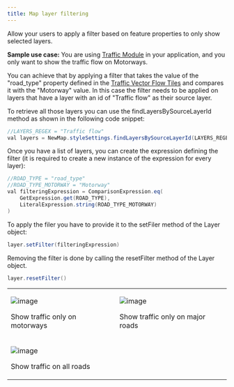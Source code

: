 ```yaml
---
title: Map layer filtering
---
```


Allow your users to apply a filter based on feature properties to only show selected layers.

**Sample use case:** You are
using [Traffic Module](/maps-android-sdk/documentation/traffic/getting-started) in your
application, and you only want to show the traffic flow on Motorways.

You can achieve that by applying a filter that takes the value of the "road_type" property defined
in
the [Traffic Vector Flow Tiles](/traffic-api/documentation/traffic-flow/vector-flow-tiles)
and compares it with the "Motorway" value. In this case the filter needs to be applied on layers
that have a layer with an id of "Traffic flow" as their source layer.

To retrieve all those layers you can use the findLayersBySourceLayerId method as shown in the
following code snippet:

```java
//LAYERS_REGEX = "Traffic flow"
val layers = NewMap.styleSettings.findLayersBySourceLayerId(LAYERS_REGEX)
```

Once you have a list of layers, you can create the expression defining the filter (it is required to
create a new instance of the expression for every layer):

```java
//ROAD_TYPE = "road_type"
//ROAD_TYPE_MOTORWAY = "Motorway"
val filteringExpression = ComparisonExpression.eq(
    GetExpression.get(ROAD_TYPE),
    LiteralExpression.string(ROAD_TYPE_MOTORWAY)
)
```

To apply the filer you have to provide it to the setFiler method of the Layer object:

```java
layer.setFilter(filteringExpression)
```

Removing the filter is done by calling the resetFilter method of the Layer object.

```java
layer.resetFilter()
```

<table>
  <tbody>
    <tr>
      <td>
        <ContentWrapper maxWidth="350px" objectFit="contain">
          <p>
            <img src="../images/MapLayerFiltering_Motorways.png" alt="image" />
          </p>
        </ContentWrapper>
        <p>Show traffic only on motorways</p>
      </td>
      <td>
        <ContentWrapper maxWidth="350px" objectFit="contain">
          <p>
            <img src="../images/MapLayerFiltering_MajorRoad.png" alt="image" />
          </p>
        </ContentWrapper>
        <p>Show traffic only on major roads</p>
      </td>
    </tr>
    <tr>
      <td>
        <ContentWrapper maxWidth="350px" objectFit="contain">
          <p>
            <img src="../images/MapLayerFiltering_All.png" alt="image" />
          </p>
        </ContentWrapper>
        <p>Show traffic on all roads</p>
      </td>
      <td></td>
    </tr>
  </tbody>
</table>